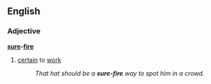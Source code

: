 ==English==
===Adjective===
'''[[sure]]-[[fire]]'''
#[[certain]] to [[work]]
#:''That hat should be a '''sure-fire''' way to spot him in a crowd.''